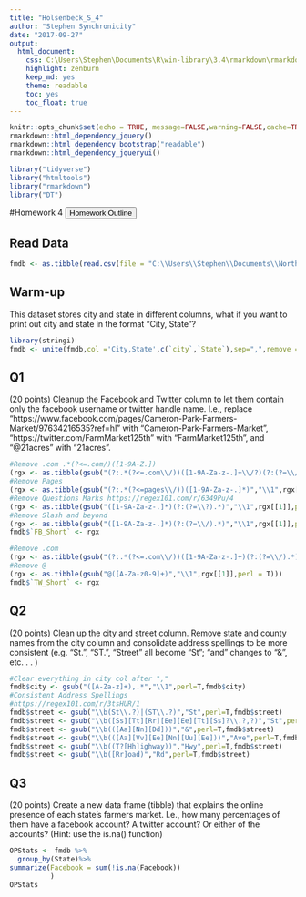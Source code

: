 ```yaml
---
title: "Holsenbeck_S_4"
author: "Stephen Synchronicity"
date: "2017-09-27"
output: 
  html_document: 
    css: C:\Users\Stephen\Documents\R\win-library\3.4\rmarkdown\rmarkdown\templates\neu_hwk\resources\styles.css
    highlight: zenburn
    keep_md: yes
    theme: readable
    toc: yes
    toc_float: true
---
```

```r
knitr::opts_chunk$set(echo = TRUE, message=FALSE,warning=FALSE,cache=TRUE, fig.align='center', fig.height=3.5, fig.width=5, tidy=TRUE, tidy.opts=list(width.cutoff=80))
rmarkdown::html_dependency_jquery()
rmarkdown::html_dependency_bootstrap("readable")
rmarkdown::html_dependency_jqueryui()
```
```r
library("tidyverse")
library("htmltools")
library("rmarkdown")
library("DT")
```

#Homework 4
<button data-toggle="collapse" data-target="#demo" class="btn">Homework Outline</button>
<div id="demo" class="collapse">

</div>
## Read Data
```r
fmdb <- as.tibble(read.csv(file = "C:\\Users\\Stephen\\Documents\\Northeastern\\DA 5020 - Collect Store Retrieve Data\\Homework\\HWK4\\farmers_market.csv",na.strings="NA"))
```
## Warm-up
This dataset stores city and state in different columns, what if you want to print out city and state in the format “City, State”?
```r
library(stringi)
fmdb <- unite(fmdb,col ='City,State',c(`city`,`State`),sep=",",remove = F)
```
## Q1
(20 points) Cleanup the Facebook and Twitter column to let them contain only the facebook username or twitter handle name. I.e., replace “https://www.facebook.com/pages/Cameron-Park-Farmers-Market/97634216535?ref=hl” with “Cameron-Park-Farmers-Market”, “https://twitter.com/FarmMarket125th” with “FarmMarket125th”, and “@21acres” with “21acres”.
```r
#Remove .com .*(?<=.com/)([1-9A-Z.])
(rgx <- as.tibble(gsub("(?:.*(?<=.com\\/))([1-9A-Za-z-.]+\\/?)(?:(?=\\/).*)?","\\1",fmdb$Facebook,perl = T)))
#Remove Pages
(rgx <- as.tibble(gsub("(?:.*(?<=pages\\/))([1-9A-Za-z-.]*)","\\1",rgx[[1]],perl = T)))
#Remove Questions Marks https://regex101.com/r/6349Pu/4
(rgx <- as.tibble(gsub("([1-9A-Za-z-.]*)(?:(?=\\?).*)","\\1",rgx[[1]],perl = T)))
#Remove Slash and beyond
(rgx <- as.tibble(gsub("([1-9A-Za-z-.]*)(?:(?=\\/).*)","\\1",rgx[[1]],perl = T)))
fmdb$`FB_Short` <- rgx
```
```r
#Remove .com
(rgx <- as.tibble(gsub("(?:.*(?<=.com\\/))([1-9A-Za-z-.]+)(?:(?=\\/).*)?","\\1",fmdb$Twitter,perl = T)))
#Remove @
(rgx <- as.tibble(gsub("@([A-Za-z0-9]+)","\\1",rgx[[1]],perl = T)))
fmdb$`TW_Short` <- rgx
```
## Q2
(20 points) Clean up the city and street column. Remove state and county names from the city column and consolidate address spellings to be more consistent (e.g. “St.”, “ST.”, “Street” all become “St”; “and” changes to “&”, etc. . . )
```r

#Clear everything in city col after ","
fmdb$city <- gsub("([A-Za-z]+),.*","\\1",perl=T,fmdb$city)
#Consistent Address Spellings
#https://regex101.com/r/3tsHUR/1
fmdb$street <- gsub("\\b(St\\.?)|(ST\\.?)","St",perl=T,fmdb$street)
fmdb$street <- gsub("\\b([Ss][Tt][Rr][Ee][Ee][Tt][Ss]?\\.?,?)","St",perl=T,fmdb$street)
fmdb$street <- gsub("\\b(([Aa][Nn][Dd]))","&",perl=T,fmdb$street)
fmdb$street <- gsub("\\b(([Aa][Vv][Ee][Nn][Uu][Ee]))","Ave",perl=T,fmdb$street)
fmdb$street <- gsub("\\b((T?[Hh]ighway))","Hwy",perl=T,fmdb$street)
fmdb$street <- gsub("\\b([Rr]oad)","Rd",perl=T,fmdb$street)
```
## Q3
(20 points) Create a new data frame (tibble) that explains the online presence of each state’s farmers market. I.e., how many percentages of them have a facebook account? A twitter account? Or either of the accounts? (Hint: use the is.na() function)
```r
OPStats <- fmdb %>% 
  group_by(State)%>%
summarize(Facebook = sum(!is.na(Facebook))
          )
OPStats
```

